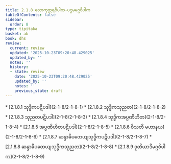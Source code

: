 ```yaml
---
title: 2.1.8 လောကုတ္တရဝိပါက-ပဌမမဂ္ဂဝိပါက
tableOfContents: false
sidebar:
  order: 8
type: tipitaka
basket: ab
book: dhs
review:
  current: review
  updated: '2025-10-23T09:20:48.429025'
  updated_by: ''
  notes: ''
  history:
  - state: review
    date: '2025-10-23T09:20:48.429025'
    updated_by: ''
    notes: ''
    previous_state: draft
---
```



<ReviewStatus review={frontmatter.review} showDetails={true} />

<HypothesisAnnotation frontmatter={frontmatter} />

<DynamicBreadcrumb />



<TableOfContents book="dhs" section="2.1.8">
* [2.1.8.1 သုဒ္ဓိကပဋိပဒါ](2-1-8/2-1-8-1)
* [2.1.8.2 သုဒ္ဓိကသုညတ](2-1-8/2-1-8-2)
* [2.1.8.3 သုညတပဋိပဒါ](2-1-8/2-1-8-3)
* [2.1.8.4 သုဒ္ဓိကအပ္ပဏိဟိတ](2-1-8/2-1-8-4)
* [2.1.8.5 အပ္ပဏိဟိတပဋိပဒါ](2-1-8/2-1-8-5)
* [2.1.8.6 ဝီသတိ မဟာနယ](2-1-8/2-1-8-6)
* [2.1.8.7 ဆန္ဒာဓိပတေယျသုဒ္ဓိကပဋိပဒါ](2-1-8/2-1-8-7)
* [2.1.8.8 ဆန္ဒာဓိပတေယျသုဒ္ဓိကသုညတ](2-1-8/2-1-8-8)
* [2.1.8.9 ဒုတိယာဒိမဂ္ဂဝိပါက](2-1-8/2-1-8-9)
</TableOfContents>
